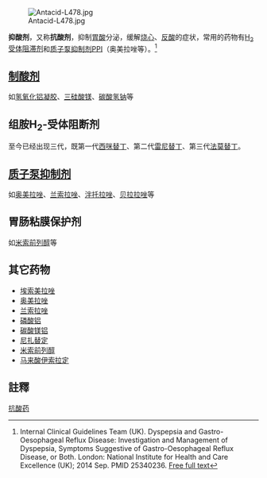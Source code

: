 [[Image:Antacid-L478.jpg|thumb]]

'''抑酸剂'''，又称'''抗酸剂'''，抑制[[胃酸|胃酸]]分泌，缓解[[烧心|烧心]]、[[反酸|反酸]]的症状，常用的药物有[[H2受体阻抗剂|H<sub>2</sub>受体阻滞剂]]和[[质子泵抑制剂|质子泵抑制剂]]PPI（奥美拉唑等）。<ref name="Overview">Internal Clinical Guidelines Team (UK). Dyspepsia and Gastro-Oesophageal Reflux Disease: Investigation and Management of Dyspepsia, Symptoms Suggestive of Gastro-Oesophageal Reflux Disease, or Both. London: National Institute for Health and Care Excellence (UK); 2014 Sep. PMID 25340236. [http://www.ncbi.nlm.nih.gov/pubmedhealth/PMH0068955/pdf/PubMedHealth_PMH0068955.pdf Free full text]</ref>

==[[制酸剂|制酸剂]]==
如[[氢氧化铝|氢氧化铝]][[凝胶|凝胶]]、[[三硅酸镁|三硅酸镁]]、[[碳酸氢钠|碳酸氢钠]]等

==组胺H<sub>2</sub>-受体阻断剂==
至今已经出现三代，既第一代[[西咪替丁|西咪替丁]]、第二代[[雷尼替丁|雷尼替丁]]、第三代[[法莫替丁|法莫替丁]]。

==[[质子泵抑制剂|质子泵抑制剂]]==
如[[奥美拉唑|奥美拉唑]]、[[兰索拉唑|兰索拉唑]]、[[泮托拉唑|泮托拉唑]]、[[贝拉拉唑|贝拉拉唑]]等

==胃肠粘膜保护剂==
如[[米索前列醇|米索前列醇]]等

==其它药物==
*[[埃索美拉唑|埃索美拉唑]]
*[[奥美拉唑|奥美拉唑]]
*[[兰索拉唑|兰索拉唑]]
*[[磷酸铝|磷酸铝]]
*[[碳酸镁铝|碳酸镁铝]]
*[[尼扎替定|尼扎替定]]
*[[米索前列醇|米索前列醇]]
*[[马来酸伊索拉定|马来酸伊索拉定]]

==註釋==
{{Wiktionary|antacid}}
{{Reflist}}

{{Antacids}}
{{主要药物分类}}

[[Category:抗酸药|]]